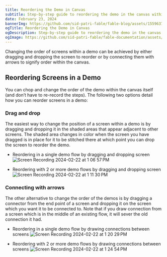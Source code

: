 ```yaml
---
title: Reordering the Demo in Canvas
subtitle: Step-by-step guide to reordering the demo in the canvas within Fable.
date: February 23, 2024
bannerImg: https://github.com/sid-patri-fable/fable-blog/assets/155963795/fe84d566-41fe-4571-96e0-dcd47a4af035
ogTitle: Reordering the Demo in Canvas
ogDescription: Step-by-step guide to reordering the demo in the canvas within Fable.
ogImage: https://github.com/sid-patri-fable/fable-documentation/assets/155963795/b4e5b310-ef91-4b56-b2f6-6420de9d7fe1
---
```


Changing the order of screens within a demo can be achieved by either dragging and dropping the screen to reorder or by connecting them with arrows to signify order within the canvas.

## Reordering Screens in a Demo

You can chop and change the order of the demo within the canvas itself (and don’t have to re-record the steps). The following two options detail how you can reorder screens in a demo:

### Drag and drop

The easiest way to change the position of a screen within a demo is by dragging and dropping it in the shaded areas that appear adjacent to other screens. The shaded area changes in color when the screen you have dragged is in place for it to be stitched there at which point you can drop the screen to reorder the demo.

- Reordering in a single demo flow by dragging and dropping screen
![Screen Recording 2024-02-22 at 1 06 57 PM](https://github.com/sid-patri-fable/fable-documentation/assets/155963795/b082ea13-1227-4af1-ba06-909bca5213ea)

- Reordering with 2 or more demo flows by dragging and dropping screen
![Screen Recording 2024-02-22 at 1 11 30 PM](https://github.com/sid-patri-fable/fable-documentation/assets/155963795/48c07bec-d512-46c6-8756-92377afc6476)

### Connecting with arrows

The other alternative to change the order of the demos is by dragging a connector from the end point of a screen and dropping it on the screen which you want it to be connected to. Note that if you draw connection from a screen which is in the middle of an existing flow, it will sever the old connection it had.

- Reordering in a single demo flow by drawing connections between screens
![Screen Recording 2024-02-22 at 1 20 29 PM](https://github.com/sid-patri-fable/fable-documentation/assets/155963795/5536aa92-1328-4ef0-8b5c-5cc7fa575623)

- Reordering with 2 or more demo flows by drawing connections between screens
![Screen Recording 2024-02-22 at 1 24 54 PM](https://github.com/sid-patri-fable/fable-documentation/assets/155963795/7fd1728c-572b-4b39-a93f-f328243a3918)

